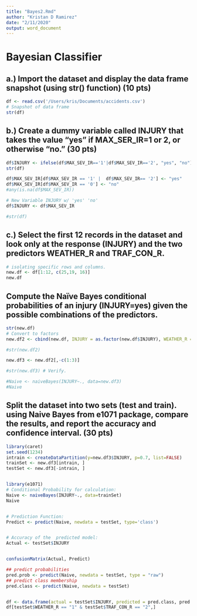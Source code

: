 ```yaml
---
title: "Bayes2.Rmd"
author: "Kristan D Ramirez"
date: "2/11/2020"
output: word_document
---
```


# Bayesian Classifier

## a.) Import the dataset and display the data frame snapshot (using str() function) (10 pts)
```r
df <- read.csv('/Users/kris/Documents/accidents.csv')
# Snapshot of data frame
str(df)

```

## b.) Create a dummy variable called INJURY that takes the value "yes" if MAX_SER_IR=1 or 2, or otherwise "no." (30 pts)
```r
df$INJURY <- ifelse(df$MAX_SEV_IR=='1'|df$MAX_SEV_IR=='2', "yes", "no") 
str(df)

df$MAX_SEV_IR[df$MAX_SEV_IR == '1' |  df$MAX_SEV_IR== '2'] <- "yes" 
df$MAX_SEV_IR[df$MAX_SEV_IR == '0'] <- "no" 
#any(is.na(df$MAX_SEV_IR))

# New Variable INJURY w/ 'yes' 'no'
df$INJURY <- df$MAX_SEV_IR

#str(df)
```
## c.) Select the first 12 records in the dataset and look only at the response (INJURY) and the two predictors WEATHER_R and TRAF_CON_R.
```r
# isolating specific rows and columns.
new.df <- df[1:12, c(25,19, 16)]
new.df
```

## Compute the Naïve Bayes conditional probabilities of an injury (INJURY=yes) given the possible combinations of the predictors.



```r
str(new.df)
# Convert to factors
new.df2 <- cbind(new.df, INJURY = as.factor(new.df$INJURY), WEATHER_R = as.factor(new.df$INJURY), TRAF_CON_R = as.factor(new.df$TRAF_CON_R))

#str(new.df2)

new.df3 <- new.df2[,-c(1:3)]

#str(new.df3) # Verify.

#Naive <- naiveBayes(INJURY~., data=new.df3)
#Naive 
```




## Split the dataset into two sets (test and train).  using Naive Bayes from e1071 package, compare the results, and report the accuracy and confidence interval. (30 pts)
```r
library(caret)
set.seed(1234)
intrain <- createDataPartition(y=new.df3$INJURY, p=0.7, list=FALSE) 
trainSet <- new.df3[intrain, ]
testSet <- new.df3[-intrain, ]


library(e1071)
# Conditional Probability for calculation:
Naive <- naiveBayes(INJURY~., data=trainSet)
Naive 


# Prediction Function:
Predict <- predict(Naive, newdata = testSet, type='class')


# Accuracy of the  predicted model:
Actual <- testSet$INJURY


confusionMatrix(Actual, Predict)
```


```r
## predict probabilities
pred.prob <- predict(Naive, newdata = testSet, type = "raw")
## predict class membership
pred.class <- predict(Naive, newdata = testSet)


df <- data.frame(actual = testSet$INJURY, predicted = pred.class, pred.prob)
df[testSet$WEATHER_R == "1" & testSet$TRAF_CON_R == "2",]



```